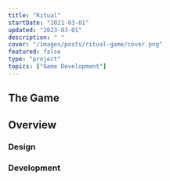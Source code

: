 ```yaml
---
title: "Ritual"
startDate: "2021-03-01"
updated: "2023-03-01"
description: " "
cover: "/images/posts/ritual-game/cover.png"
featured: false
type: "project"
topics: ["Game Development"]
---
```

<InDevelopment />


<IntroParagraph >

</IntroParagraph >


<BasicImage
  width = {800}
  src = "/images/posts/ritual-game/cover.png"
  alt = "Screenshot of the games opening splash scene."
  showalt
/>

<Spacer size="small" />


## The Game


## Overview

<BasicImage
  src = ""
  alt = ""
  width = {900}
/>


### Design


### Development



<InDevelopment />

